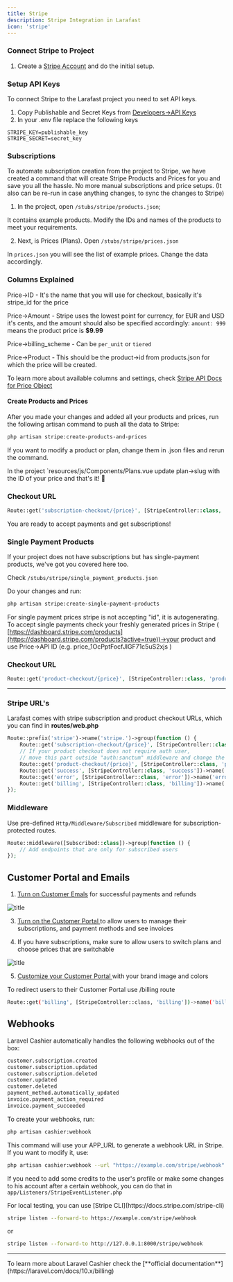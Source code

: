 ```yaml
---
title: Stripe
description: Stripe Integration in Larafast
icon: 'stripe'
---
```


### Connect Stripe to Project

1. Create a [Stripe Account](https://stripe.com/) and do the initial setup.

### Setup API Keys

To connect Stripe to the Larafast project you need to set API keys.&#x20;

1. Copy Publishable and Secret Keys from [Developers->API Keys](https://dashboard.stripe.com/apikeys)
2. In your .env file replace the following keys

```dotenv .env
STRIPE_KEY=publishable_key
STRIPE_SECRET=secret_key
```

### Subscriptions

To automate subscription creation from the project to Stripe, we have created a command that will create Stripe Products and Prices for you and save you all the hassle. No more manual subscriptions and price setups. (It also can be re-run in case anything changes, to sync the changes to Stripe)

1. In the project, open `/stubs/stripe/products.json`;

It contains example products. Modify the IDs and names of the products to meet your requirements.

2. Next, is Prices (Plans). Open `/stubs/stripe/prices.json`

In `prices.json` you will see the list of example prices. Change the data accordingly.

### Columns Explained

Price->ID - It's the name that you will use for checkout, basically it's stripe\_id for the price

Price->Amount - Stripe uses the lowest point for currency, for EUR and USD it's cents, and the amount should also be specified accordingly: `amount: 999` means the product price is **$9.99**

Price->billing\_scheme - Can be `per_unit` or `tiered`

Price->Product - This should be the product->id from products.json for which the price will be created.

To learn more about available columns and settings, check [Stripe API Docs for Price Object](https://docs.stripe.com/api/prices/create)

#### Create Products and Prices

After you made your changes and added all your products and prices, run the following artisan command to push all the data to Stripe:

```bash
php artisan stripe:create-products-and-prices
```

If you want to modify a product or plan, change them in .json files and rerun the command.

In the project `resources/js/Components/Plans.vue update plan->slug with the ID of your price and that's it! :rocket:

### Checkout URL

```php web.php
Route::get('subscription-checkout/{price}', [StripeController::class, 'subscriptionCheckout'])->name('subscription.checkout');
```

You are ready to accept payments and get subscriptions!

### Single Payment Products

If your project does not have subscriptions but has single-payment products, we've got you covered here too.&#x20;

Check `/stubs/stripe/single_payment_products.json`

Do your changes and run:

```bash
php artisan stripe:create-single-payment-products
```

For single payment prices stripe is not accepting "id", it is autogenerating. To accept single payments check your freshly generated prices in Stripe ( [https://dashboard.stripe.com/products](https://dashboard.stripe.com/products?active=true))->your product and use Price->API ID (e.g. price\_1OcPptFocfJlGF71c5uS2xjs )

### Checkout URL

```php web.php
Route::get('product-checkout/{price}', [StripeController::class, 'productCheckout'])->name('product.checkout');
```

***

### Stripe URL's

Larafast comes with stripe subscription and product checkout URLs, which you can find in **routes/web.php**

```php web.php
Route::prefix('stripe')->name('stripe.')->group(function () {
    Route::get('subscription-checkout/{price}', [StripeController::class, 'subscriptionCheckout'])->name('subscription.checkout');
    // If your product checkout does not require auth user,
    // move this part outside "auth:sanctum" middleware and change the logic inside method
    Route::get('product-checkout/{price}', [StripeController::class, 'productCheckout'])->name('product.checkout');
    Route::get('success', [StripeController::class, 'success'])->name('success');
    Route::get('error', [StripeController::class, 'error'])->name('error');
    Route::get('billing', [StripeController::class, 'billing'])->name('billing'); // Redirects to Customer Portal
});
```

### Middleware

Use pre-defined `Http/Middleware/Subscribed` middleware for subscription-protected routes.

```php web.php
Route::middleware([Subscribed::class])->group(function () {
    // Add endpoints that are only for subscribed users
});
```

## Customer Portal and Emails

1. [Turn on Customer Emals](https://dashboard.stripe.com/settings/emails) for successful payments and refunds

![title](/images/features/payments/stripe/customer_email.avif)

3. [Turn on the Customer Portal ](https://dashboard.stripe.com/settings/billing/portal)to allow users to manage their subscriptions, and payment methods and see invoices

4. If you have subscriptions, make sure to allow users to switch plans and choose prices that are switchable

![title](/images/features/payments/stripe/customer_subscriptions.avif)

5. [Customize your Customer Portal ](https://dashboard.stripe.com/settings/branding)with your brand image and colors

To redirect users to their Customer Portal use /billing route

```bash web.php
Route::get('billing', [StripeController::class, 'billing'])->name('billing'); // Redirects to Customer Portal
```

## Webhooks

Laravel Cashier automatically handles the following webhooks out of the box:

```bash
customer.subscription.created
customer.subscription.updated
customer.subscription.deleted
customer.updated
customer.deleted
payment_method.automatically_updated
invoice.payment_action_required
invoice.payment_succeeded
```

To create your webhooks, run:&#x20;

```bash
php artisan cashier:webhook
```

This command will use your APP\_URL to generate a webhook URL in Stripe. If you want to modify it, use:

```bash
php artisan cashier:webhook --url "https://example.com/stripe/webhook"
```

If you need to add some credits to the user's profile or make some changes to his account after a certain webhook, you can do that in `app/Listeners/StripeEventListener.php`

<Tip>
For local testing, you can use [Stripe CLI](https://docs.stripe.com/stripe-cli)
</Tip>

```bash
stripe listen --forward-to https://example.com/stripe/webhook
```

or

```bash
stripe listen --forward-to http://127.0.0.1:8000/stripe/webhook
```

***

<Tip>
To learn more about Laravel Cashier check the [**official documentation**](https://laravel.com/docs/10.x/billing)
</Tip>
